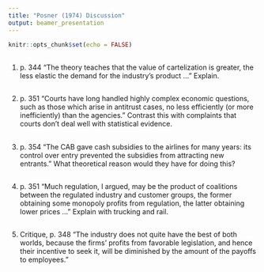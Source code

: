 ```yaml
---
title: "Posner (1974) Discussion"
output: beamer_presentation
---
```


```r
knitr::opts_chunk$set(echo = FALSE)
```

##

1. p. 344 "The theory teaches that the value of cartelization is greater, the less elastic the demand for the industry's product ..."  Explain.

##

2. p. 351 "Courts have long handled highly complex economic questions, such as those which arise in antitrust cases, no less efficiently (or more inefficiently) than the agencies."  Contrast this with complaints that courts don't deal well with statistical evidence.

##

3. p. 354 "The CAB gave cash subsidies to the airlines for many years: its control over entry prevented the subsidies from attracting new entrants." What theoretical reason would they have for doing this? 

##

4.  p. 351 "Much regulation, I argued, may be the product of coalitions between the regulated industry and customer groups, the former obtaining some monopoly profits from regulation, the latter obtaining lower prices ..." Explain with trucking and rail.

##

5. Critique, p. 348 "The industry does not quite have the best of both worlds, because the firms' profits from favorable legislation, and hence their incentive to seek it, will be diminished by the amount of the payoffs to employees."